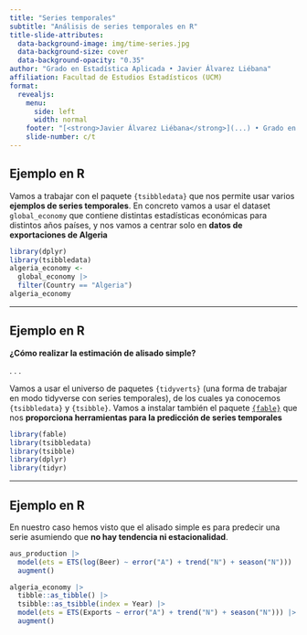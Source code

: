 ---
title: "Series temporales"
subtitle: "Análisis de series temporales en R"
title-slide-attributes:
  data-background-image: img/time-series.jpg
  data-background-size: cover
  data-background-opacity: "0.35"
author: "Grado en Estadística Aplicada • Javier Álvarez Liébana"
affiliation: Facultad de Estudios Estadísticos (UCM)
format: 
  revealjs:
    menu:
      side: left
      width: normal
    footer: "[<strong>Javier Álvarez Liébana</strong>](...) • Grado en Estadística Aplicada (UCM)"
    slide-number: c/t
---


## Ejemplo en R

Vamos a trabajar con el paquete `{tsibbledata}` que nos permite usar varios [**ejemplos de series temporales**]{.hl-yellow}. En concreto vamos a usar el dataset `global_economy` que contiene distintas estadísticas económicas para distintos años países, y nos vamos a centrar solo en **datos de exportaciones de Algeria**


```{r}
library(dplyr)
library(tsibbledata)
algeria_economy <-
  global_economy |>
  filter(Country == "Algeria")
algeria_economy
```


---

## Ejemplo en R

[**¿Cómo realizar la estimación de alisado simple?**]{.hl-yellow}

. . .

Vamos a usar el universo de paquetes `{tidyverts}` (una forma de trabajar en modo tidyverse con series temporales), de los cuales ya conocemos `{tsibbledata}` y `{tsibble}`. Vamos a instalar también el paquete [`{fable}`](https://fable.tidyverts.org/) que nos [**proporciona herramientas para la predicción de series temporales**]{.hl-yellow}

```{r}
library(fable)
library(tsibbledata)
library(tsibble)
library(dplyr)
library(tidyr)
```

---


## Ejemplo en R


En nuestro caso hemos visto que el alisado simple es para predecir una serie asumiendo que **no hay tendencia ni estacionalidad**.

```{r}
aus_production |>
  model(ets = ETS(log(Beer) ~ error("A") + trend("N") + season("N"))) |> 
  augment()
```

```{r}
algeria_economy |>
  tibble::as_tibble() |>
  tsibble::as_tsibble(index = Year) |>
  model(ets = ETS(Exports ~ error("A") + trend("N") + season("N"))) |> 
  augment()
```




